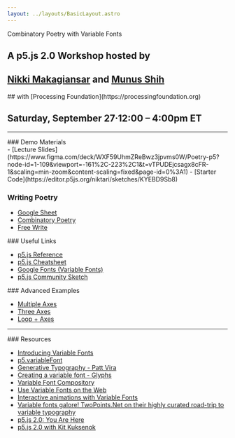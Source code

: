 ```yaml
---
layout: ../layouts/BasicLayout.astro
---
```


<main class="mb-20 flex flex-col gap-8">

<div>Combinatory Poetry with Variable Fonts</div>

<div class="flex flex-col gap-8">

<div>

## A p5.js 2.0 Workshop hosted by

## [Nikki Makagiansar](https://niktari.com) and [Munus Shih](https://munusshih.com)

</div>
<div>
## with [Processing Foundation](https://processingfoundation.org)

## Saturday, September 27⋅12:00 – 4:00pm ET

</div>

</div>
<hr />

<div class="flex flex-col gap-8">
### Demo Materials

<div class="getting-started">
  - [Lecture
  Slides](https://www.figma.com/deck/WXF59UhmZReBwz3jpvms0W/Poetry-p5?node-id=1-109&viewport=-161%2C-223%2C1&t=vTPUDEjcsagx8cFR-1&scaling=min-zoom&content-scaling=fixed&page-id=0%3A1)
  - [Starter Code](https://editor.p5js.org/niktari/sketches/KYEBD9Sb8)
</div>

<div class="flex flex-col gap-2">

### Writing Poetry

- [Google
  Sheet](https://docs.google.com/spreadsheets/d/1YP7WB0xw4WJ3QZ3BbuR2-_iyqPzY-dVN8N-KztHCz-o/edit?usp=sharing)
- [Combinatory Poetry](/poetry)
- [Free Write](/freewrite)

</div>

<div class="flex flex-col gap-2">
### Useful Links

- [p5.js Reference](https://beta.p5js.org/)
- [p5.js Cheatsheet](https://www.figma.com/proto/AVmfDbEHs8UAr9EOx88vUg/Processing-Workshop-2025?page-id=23%3A121&node-id=23-122&viewport=273%2C-89%2C1.49&t=TqgB7sa64QXoob0n-1&scaling=contain&content-scaling=fixed)
- [Google Fonts (Variable Fonts)](https://fonts.google.com/?categoryFilters=Technology:%2FTechnology%2FVariable)
- [p5.js Community Sketch](https://openprocessing.org/curation/89576)

<div class="mt-8 flex flex-col gap-2">
  ### Advanced Examples

- [Multiple Axes](https://editor.p5js.org/munusshih/sketches/LYNlQ1ORn)
- [Three Axes](https://editor.p5js.org/munusshih/sketches/f8eD2f5bh)
- [Loop + Axes](https://editor.p5js.org/munusshih/sketches/Jm4QGFxvg)
  </div>

</div>

<hr />

<div class="flex flex-col gap-2 resources">
### Resources

- [Introducing Variable Fonts](https://fonts.google.com/knowledge/introducing_type/introducing_variable_fonts)
- [p5.variableFont](https://github.com/arthurcloche/p5.variableFont)
- [Generative Typography - Patt Vira](https://www.youtube.com/watch?v=eZHclqx2eJY&list=PL0beHPVMklwhDvna8wS-oJXuQO3ZCvDFl)
- [Creating a variable font - Glyphs](https://glyphsapp.com/learn/creating-a-variable-font)
- [Variable Font Compository](https://v-fonts.com/)
- [Use Variable Fonts on the Web](https://abcdinamo.com/news/using-variable-fonts-on-the-web)
- [Interactive animations with Variable Fonts](https://fonts.google.com/knowledge/using_variable_fonts_on_the_web/interactive_animations_with_variable_fonts)
- [Variable fonts galore! TwoPoints.Net on their highly curated road-trip to variable typography](https://www.typeroom.eu/article/variable-fonts-galore-twopointsnet-their-highly-curated-road-trip-variable-typography)
- [p5.js 2.0: You Are Here](https://medium.com/processing-foundation/p5-js-2-0-you-are-here-f827f40519a7)
- [p5.js 2.0 with Kit Kuksenok](https://www.youtube.com/watch?v=1KqQeqZ3R9Y)

</div>
</div>

</main>
